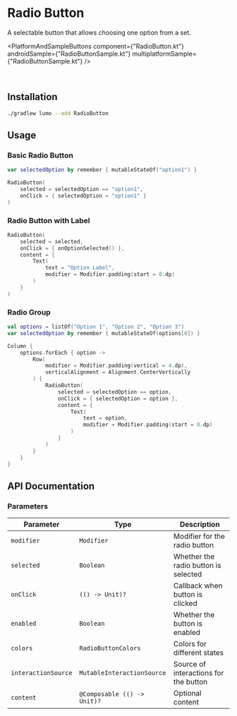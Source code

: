 
# Radio Button

A selectable button that allows choosing one option from a set.

<PlatformAndSampleButtons
  component={"RadioButton.kt"}
  androidSample={"RadioButtonSample.kt"}
  multiplatformSample={"RadioButtonSample.kt"}
/>

<ComponentVideo componentName="radiobutton" />

<br />

## Installation

```bash copy
./gradlew lumo --add RadioButton
```

## Usage

### Basic Radio Button

```kotlin copy
var selectedOption by remember { mutableStateOf("option1") }

RadioButton(
    selected = selectedOption == "option1",
    onClick = { selectedOption = "option1" }
)
```

### Radio Button with Label

```kotlin copy
RadioButton(
    selected = selected,
    onClick = { onOptionSelected() },
    content = {
        Text(
            text = "Option Label",
            modifier = Modifier.padding(start = 8.dp)
        )
    }
)
```

### Radio Group

```kotlin copy
val options = listOf("Option 1", "Option 2", "Option 3")
var selectedOption by remember { mutableStateOf(options[0]) }

Column {
    options.forEach { option ->
        Row(
            modifier = Modifier.padding(vertical = 4.dp),
            verticalAlignment = Alignment.CenterVertically
        ) {
            RadioButton(
                selected = selectedOption == option,
                onClick = { selectedOption = option },
                content = {
                    Text(
                        text = option,
                        modifier = Modifier.padding(start = 8.dp)
                    )
                }
            )
        }
    }
}
```

## API Documentation

### Parameters

| Parameter           | Type                        | Description                           |
| ------------------- | --------------------------- | ------------------------------------- |
| `modifier`          | `Modifier`                  | Modifier for the radio button         |
| `selected`          | `Boolean`                   | Whether the radio button is selected  |
| `onClick`           | `(() -> Unit)?`             | Callback when button is clicked       |
| `enabled`           | `Boolean`                   | Whether the button is enabled         |
| `colors`            | `RadioButtonColors`         | Colors for different states           |
| `interactionSource` | `MutableInteractionSource`  | Source of interactions for the button |
| `content`           | `@Composable (() -> Unit)?` | Optional content                      |
